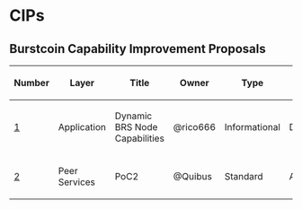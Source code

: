=CIPs=


==Burstcoin Capability Improvement Proposals==

{| class="wikitable sortable" style="width: auto; text-align: center; font-size: smaller; table-layout: fixed;"
!Number
!Layer
!Title
!Owner
!Type
!Status
|- 
| [[cip-0001.mediawiki|1]]
| Application
| Dynamic BRS Node Capabilities
| @rico666
| Informational
| Draft
|-
| [[cip-0002.mediawiki|2]]
| Peer Services
| PoC2
| @Quibus
| Standard
| Accepted

|}

<!-- IMPORTANT!  See the instructions at the top of this page, do NOT JUST add CIPs here! -->
